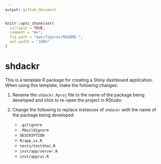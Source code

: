 ```yaml
---
output: github_document
---
```


<!-- README.md is generated from README.Rmd. Please edit that file -->

```r
knitr::opts_chunk$set(
  collapse = TRUE,
  comment = "#>",
  fig.path = "man/figures/README-",
  out.width = "100%"
)
```
# shdackr

This is a template R package for creating a Shiny dashboard application. When using this template, make the following changes:

1. Rename the `shdackr.Rproj` file to the name of the package being developed and click to re-open the project in RStudio

2. Change the following to replace instances of `shdackr` with the name of the package being developed:

    * `.gitignore`
    * `.Rbuildignore`
    * `DESCRIPTION`
    * `R/app_ui.R`
    * `tests/testthat.R`
    * `inst/app/server.R`
    * `inst/app/ui.R`
